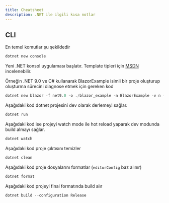 ```yaml
---
title: Cheatsheet
description: .NET ile ilgili kısa notlar
---
```


## CLI

En temel komutlar şu şekildedir

```powershell title="PowerShell"
dotnet new console
```

Yeni .NET konsol uygulaması başlatır. Template tipleri için [MSDN](https://learn.microsoft.com/en-us/dotnet/core/tools/dotnet-new#arguments) incelenebilir.

Örneğin .NET 9.0 ve C# kullanarak BlazorExample isimli bir proje oluşturup oluşturma sürecini diagnose etmek için gereken kod 

```powershell title=".NET CLI"
dotnet new blazor -f net9.0 -o ./blazor_example -n BlazorExample -v n --diagnostics  -lang "C#"
```

Aşağıdaki kod dotnet projesini dev olarak derlemeyi sağlar.
```powershell title=".NET CLI"
dotnet run
```

Aşağıdaki kod ise projeyi watch mode ile hot reload yaparak dev modunda build almayı sağlar.
```powershell title=".NET CLI"
dotnet watch 
```

Aşağıdaki kod proje çıktısını temizler
```powershell title=".NET CLI"
dotnet clean
```

Aşağıdaki kod proje dosyalarını formatlar (`editorConfig` baz alınır)
```powershell title=".NET CLI"
dotnet format
```

Aşağıdaki kod projeyi final formatında build alır
```powershell title=".NET CLI"
dotnet build --configuration Release
```